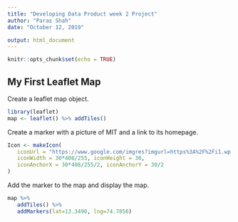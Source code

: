 ---
title: "Developing Data Product week 2 Project"
author: "Paras Shah"
date: "October 12, 2019"

output: html_document
---

```{r setup, include=FALSE}
knitr::opts_chunk$set(echo = TRUE)
```

## My First Leaflet Map
Create a leaflet map object.
```{r cars}
library(leaflet)
map <- leaflet() %>% addTiles()
```

Create a marker with a picture of MIT and a link to its homepage.
```{r}
Icon <- makeIcon(
   iconUrl = "https://www.google.com/imgres?imgurl=https%3A%2F%2Fi1.wp.com%2Fedupadhai.com%2Fwp-content%2Fuploads%2F2016%2F08%2FManipal-University-ranks-first-among-non-government-universities-in-India.jpg%3Ffit%3D600%252C400%26ssl%3D1&imgrefurl=https%3A%2F%2Fedupadhai.com%2Fmanipal-university%2F&tbnid=r-qm4exI4_AHsM&vet=12ahUKEwj0yOzEypblAhVm53MBHQYeDmwQMygGegUIARD4AQ..i&docid=y0ook43YNh5ZHM&w=600&h=400&q=manipal%20institute%20of%20technology%20manipal&ved=2ahUKEwj0yOzEypblAhVm53MBHQYeDmwQMygGegUIARD4AQ",
   iconWidth = 30*408/255, iconHeight = 30,
   iconAnchorX = 30*408/255/2, iconAnchorY = 30/2
)
```

Add the marker to the map and display the map.
```{r}

map %>%
   addTiles() %>% 
   addMarkers(lat=13.3490, lng=74.7856)
```